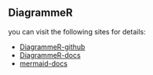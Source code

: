 ## DiagrammeR

you can visit the following sites for details:

* [DiagrammeR-github](https://github.com/rich-iannone/DiagrammeR)
* [DiagrammeR-docs](http://rich-iannone.github.io/DiagrammeR/docs.html)
* [mermaid-docs](https://mermaidjs.github.io/)
